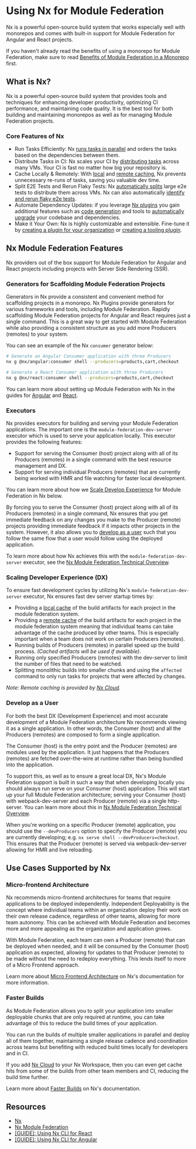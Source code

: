 # Using Nx for Module Federation

Nx is a powerful open-source build system that works especially well with monorepos and comes with built-in support for Module Federation for Angular and React projects.

If you haven't already read the benefits of using a monorepo for Module Federation, make sure to read [Benefits of Module Federation in a Monorepo](./index) first.

## What is Nx?

Nx is a powerful open-source build system that provides tools and techniques for enhancing developer productivity, optimizing CI performance, and maintaining code quality.
It is the best tool for both building and maintaining monorepos as well as for managing Module Federation projects.

### Core Features of Nx

- Run Tasks Efficiently: Nx [runs tasks in parallel](https://nx.dev/features/run-tasks) and orders the tasks based on the dependencies between them.
- Distribute Tasks in CI: Nx scales your CI by [distributing tasks](https://nx.dev/ci/features/distribute-task-execution) across many VMs. Your CI is fast no matter how big your repository is.
- Cache Locally & Remotely: With [local](https://nx.dev/features/cache-task-results) and [remote caching](https://nx.dev/ci/features/remote-cache), Nx prevents unnecessary re-runs of tasks, saving you valuable dev time.
- Split E2E Tests and Rerun Flaky Tests: Nx [automatically splits](https://nx.dev/ci/features/split-e2e-tasks) large e2e tests to distribute them across VMs. Nx can also automatically [identify and rerun flaky e2e tests](https://nx.dev/ci/features/flaky-tasks).
- Automate Dependency Updates: if you leverage [Nx plugins](https://nx.dev/concepts/nx-plugins) you gain additional features such as [code generation](https://nx.dev/features/generate-code) and tools to [automatically upgrade](https://nx.dev/features/automate-updating-dependencies) your codebase and dependencies.
- Make it Your Own: Nx is highly customizable and extensible. Fine-tune it by [creating a plugin for your organization](https://nx.dev/extending-nx/tutorials/organization-specific-plugin) or [creating a tooling plugin](https://nx.dev/extending-nx/tutorials/tooling-plugin).

## Nx Module Federation Features

Nx providers out of the box support for Module Federation for Angular and React projects including projects with Server Side Rendering (SSR).

### Generators for Scaffolding Module Federation Projects

Generators in Nx provide a consistent and convenient method for scaffolding projects in a monorepo. Nx Plugins provide generators for various frameworks and tools, including Module Federation.
Rapidly scaffolding Module Federation projects for Angular and React requires just a single command. This is a great way to get started with Module Federation while also providing a consistent structure as you add more Producers (remotes) to your system.

You can see an example of the Nx `consumer` generator below:
```bash
# Generate an Angular Consumer application with three Producers
nx g @nx/angular:consumer shell --producers=products,cart,checkout

# Generate a React Consumer application with three Producers
nx g @nx/react:consumer shell --producers=products,cart,checkout
```

You can learn more about setting up Module Federation with Nx in the guides for [Angular](/practice/frameworks/angular/using-nx-for-angular) and [React](/practice/frameworks/react/using-nx-for-react).

### Executors

Nx provides executors for building and serving your Module Federation applications. The important one is the `module-federation-dev-server` executor which is used to serve your application locally. This executor provides the following features:

- Support for serving the Consumer (host) project along with all of its Producers (remotes) in a single command with the best resource management and DX.
- Support for serving individual Producers (remotes) that are currently being worked with HMR and file watching for faster local development.

You can learn more about how we [Scale Develop Experience](./nx-for-module-federation#scaling-developer-experience-dx) for Module Federation in Nx below.

By forcing you to serve the Consumer (host) project along with all of its Producers (remotes) in a single command, Nx ensures that you get immediate feedback on any changes you make to the Producer (remote) projects providing immediate feedback if it impacts other projects in the system.
However, it also allows you to [develop as a user](./nx-for-module-federation#develop-as-a-user) such that you follow the same flow that a user would follow using the deployed application.

To learn more about how Nx achieves this with the `module-federation-dev-server` executor, see the [Nx Module Federation Technical Overview](https://nx.dev/concepts/module-federation/nx-module-federation-technical-overview).

### Scaling Developer Experience (DX)

To ensure fast development cycles by utilizing Nx's `module-federation-dev-server` executor, Nx ensures fast dev server startup times by:

- Providing a [local cache](https://nx.dev/features/cache-task-results) of the build artifacts for each project in the module federation system.
- Providing a [remote cache](https://nx.dev/ci/features/remote-cache) of the build artifacts for each project in the module federation system meaning that individual teams can take advantage of the cache produced by other teams. This is especially important when a team does not work on certain Producers (remotes).
- Running builds of Producers (remotes) in parallel speed up the build process. _(Cached artifacts will be used if available)_.
- Running only specified Producers (remotes) with the dev-server to limit the number of files that need to be watched.
- Splitting monolithic builds into smaller chunks and using the `affected` command to only run tasks for projects that were affected by changes.

_Note: Remote caching is provided by [Nx Cloud](https://nx.dev/nx-cloud)._

### Develop as a User

For both the best DX (Development Experience) and most accurate development of a Module Federation architecture Nx recommends viewing it as a single application. In other words, the Consumer (host) and all the Producers (remotes) are composed to form a single application.

The Consumer (host) is the entry point and the Producer (remotes) are modules used by the application. It just happens that the Producers (remotes) are fetched over-the-wire at runtime rather than being bundled into the application.

To support this, as well as to ensure a great local DX, Nx's Module Federation support is built in such a way that when developing locally you should always run serve on your Consumer (host) application. This will start up your full Module Federation architecture; serving your Consumer (host) with webpack-dev-server and each Producer (remote) via a single http-server. You can learn more about this in [Nx Module Federation Technical Overview](https://nx.dev/concepts/module-federation/nx-module-federation-technical-overview).

When you're working on a specific Producer (remote) application, you should use the `--devProducers` option to specify the Producer (remote) you are currently developing; e.g. `nx serve shell --devProducers=checkout`. This ensures that the Producer (remote) is served via webpack-dev-server allowing for HMR and live reloading.

## Use Cases Supported by Nx

### Micro-frontend Architecture

Nx recommends micro-frontend architectures for teams that require applications to be deployed independently. Independent Deployability is the concept where individual teams within an organization deploy their work on their own release cadence, regardless of other teams, allowing for more team autonomy. This can be achieved with Module Federation and becomes more and more appealing as the organization and application grows.

With Module Federation, each team can own a Producer (remote) that can be deployed when needed, and it will be consumed by the Consumer (host) application as expected, allowing for updates to that Producer (remote) to be made without the need to redeploy everything.
This lends itself to more of a Micro Frontend approach.

Learn more about [Micro Frontend Architecture](https://nx.dev/concepts/module-federation/micro-frontend-architecture) on Nx's documentation for more information.

### Faster Builds

As Module Federation allows you to split your application into smaller deployable chunks that are only required at runtime, you can take advantage of this to reduce the build times of your application.

You can run the builds of multiple smaller applications in parallel and deploy all of them together, maintaining a single release cadence and coordination across teams but benefiting with reduced build times locally for developers and in CI.

If you add [Nx Cloud](https://nx.dev/nx-cloud) to your Nx Workspace, then you can even get cache hits from some of the builds from other team members and CI, reducing the build time further.

Learn more about [Faster Builds](https://nx.dev/concepts/module-federation/faster-builds-with-module-federation) on Nx's documentation.

## Resources

- [Nx](https://nx.dev)
- [Nx Module Federation](https://nx.dev/concepts/module-federation)
- [[GUIDE]: Using Nx CLI for React](../frameworks/react/using-nx-for-react)
- [[GUIDE]: Using Nx CLI for Angular](../frameworks/angular/using-nx-for-angular)
